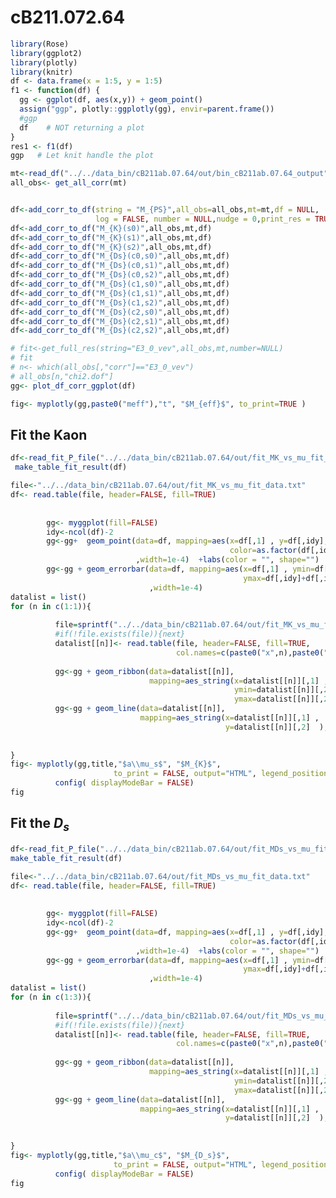 # cB211.072.64


```r
library(Rose)
library(ggplot2)
library(plotly)
library(knitr)
df <- data.frame(x = 1:5, y = 1:5)    
f1 <- function(df) {
  gg <- ggplot(df, aes(x,y)) + geom_point()
  assign("ggp", plotly::ggplotly(gg), envir=parent.frame())
  #ggp
  df    # NOT returning a plot
}
res1 <- f1(df)
ggp   # Let knit handle the plot
```

```r

mt<-read_df("../../data_bin/cB211ab.07.64/out/bin_cB211ab.07.64_output")
all_obs<- get_all_corr(mt)


df<-add_corr_to_df(string = "M_{PS}",all_obs=all_obs,mt=mt,df = NULL,
                   log = FALSE, number = NULL,nudge = 0,print_res = TRUE)
df<-add_corr_to_df("M_{K}(s0)",all_obs,mt,df)
df<-add_corr_to_df("M_{K}(s1)",all_obs,mt,df)
df<-add_corr_to_df("M_{K}(s2)",all_obs,mt,df)
df<-add_corr_to_df("M_{Ds}(c0,s0)",all_obs,mt,df)
df<-add_corr_to_df("M_{Ds}(c0,s1)",all_obs,mt,df)
df<-add_corr_to_df("M_{Ds}(c0,s2)",all_obs,mt,df)
df<-add_corr_to_df("M_{Ds}(c1,s0)",all_obs,mt,df)
df<-add_corr_to_df("M_{Ds}(c1,s1)",all_obs,mt,df)
df<-add_corr_to_df("M_{Ds}(c1,s2)",all_obs,mt,df)
df<-add_corr_to_df("M_{Ds}(c2,s0)",all_obs,mt,df)
df<-add_corr_to_df("M_{Ds}(c2,s1)",all_obs,mt,df)
df<-add_corr_to_df("M_{Ds}(c2,s2)",all_obs,mt,df)

# fit<-get_full_res(string="E3_0_vev",all_obs,mt,number=NULL)
# fit
# n<- which(all_obs[,"corr"]=="E3_0_vev")
# all_obs[n,"chi2.dof"]
gg<- plot_df_corr_ggplot(df)

fig<- myplotly(gg,paste0("meff"),"t", "$M_{eff}$", to_print=TRUE )

```

## Fit the Kaon

```r
df<-read_fit_P_file("../../data_bin/cB211ab.07.64/out/fit_MK_vs_mu_fit_P.dat")
 make_table_fit_result(df)
```

```r
file<-"../../data_bin/cB211ab.07.64/out/fit_MK_vs_mu_fit_data.txt"
df<- read.table(file, header=FALSE, fill=TRUE)
        
        
        gg<- myggplot(fill=FALSE)
        idy<-ncol(df)-2
        gg<-gg+  geom_point(data=df, mapping=aes(x=df[,1] , y=df[,idy],
                                                 color=as.factor(df[,idy+2]), shape=as.factor(df[,idy+2])) 
                            ,width=1e-4)  +labs(color = "", shape="")
        gg<-gg + geom_errorbar(data=df, mapping=aes(x=df[,1] , ymin=df[,idy]-df[,idy+1],
                                                    ymax=df[,idy]+df[,idy+1],color=as.factor(df[,idy+2]),shape=as.factor(df[,idy+2]) ) 
                               ,width=1e-4)
datalist = list()
for (n in c(1:1)){
          
          file=sprintf("../../data_bin/cB211ab.07.64/out/fit_MK_vs_mu_fit_out_n%d_amu.txt",n-1)
          #if(!file.exists(file)){next}
          datalist[[n]]<- read.table(file, header=FALSE, fill=TRUE,   
                                     col.names=c(paste0("x",n),paste0("fit",n),paste0("fiterr",n)))
          
          gg<-gg + geom_ribbon(data=datalist[[n]], 
                               mapping=aes_string(x=datalist[[n]][,1] ,
                                                  ymin=datalist[[n]][,2]-datalist[[n]][,3],
                                                  ymax=datalist[[n]][,2]+datalist[[n]][,3]),alpha=0.5, fill="red")
          gg<-gg + geom_line(data=datalist[[n]],
                             mapping=aes_string(x=datalist[[n]][,1] ,
                                                y=datalist[[n]][,2]  ),color="red" )
          
        
}
fig<- myplotly(gg,title,"$a\\mu_s$", "$M_{K}$",
                       to_print = FALSE, output="HTML", legend_position = c(0.8,0.9)) %>%
          config( displayModeBar = FALSE)    
fig
```



## Fit the $D_s$

```r
df<-read_fit_P_file("../../data_bin/cB211ab.07.64/out/fit_MDs_vs_mu_fit_P.dat")
make_table_fit_result(df)
```

```r
file<-"../../data_bin/cB211ab.07.64/out/fit_MDs_vs_mu_fit_data.txt"
df<- read.table(file, header=FALSE, fill=TRUE)
        
        
        gg<- myggplot(fill=FALSE)
        idy<-ncol(df)-2
        gg<-gg+  geom_point(data=df, mapping=aes(x=df[,1] , y=df[,idy],
                                                 color=as.factor(df[,idy+2]), shape=as.factor(df[,idy+2])) 
                            ,width=1e-4)  +labs(color = "", shape="")
        gg<-gg + geom_errorbar(data=df, mapping=aes(x=df[,1] , ymin=df[,idy]-df[,idy+1],
                                                    ymax=df[,idy]+df[,idy+1],color=as.factor(df[,idy+2]),shape=as.factor(df[,idy+2]) ) 
                               ,width=1e-4)
datalist = list()
for (n in c(1:3)){
          
          file=sprintf("../../data_bin/cB211ab.07.64/out/fit_MDs_vs_mu_fit_out_n0_amuc_%d.txt",n-1)
          #if(!file.exists(file)){next}
          datalist[[n]]<- read.table(file, header=FALSE, fill=TRUE,   
                                     col.names=c(paste0("x",n),paste0("fit",n),paste0("fiterr",n)))
          
          gg<-gg + geom_ribbon(data=datalist[[n]], 
                               mapping=aes_string(x=datalist[[n]][,1] ,
                                                  ymin=datalist[[n]][,2]-datalist[[n]][,3],
                                                  ymax=datalist[[n]][,2]+datalist[[n]][,3]),alpha=0.5, fill="red")
          gg<-gg + geom_line(data=datalist[[n]],
                             mapping=aes_string(x=datalist[[n]][,1] ,
                                                y=datalist[[n]][,2]  ),color="red" )
          
        
}
fig<- myplotly(gg,title,"$a\\mu_c$", "$M_{D_s}$",
                       to_print = FALSE, output="HTML", legend_position = c(0.8,0.9)) %>%
          config( displayModeBar = FALSE)    
fig
```